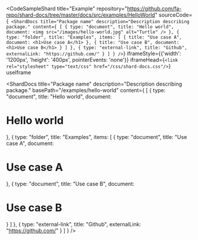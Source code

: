 
<CodeSampleShard
  title="Example"
  repository="https://github.com/fa-repo/shard-docs/tree/master/docs/src/examples/HelloWorld"
  sourceCode={`
<ShardDocs
  title="Package name"
  description="Description describing package."
  content={
    [
      {
        type: "document",
        title: "Hello world",
        document: <img src="/images/hello-world.jpg" alt="Turtle" />
      },
      {
        type: "folder",
        title: "Examples",
        items: [
          { title: "Use case A", document: <h1>Use case A</h1> },
          { title: "Use case B", document: <h1>Use case B</h1> }
        ]
      },
      { type: "external-link", title: "Github", externalLink: "https://github.com/" }
    ]
  }
/>`}
  iframeStyle={{'width': '1200px', 'height': '400px', pointerEvents: 'none'}}
  iframeHead={`<link rel="stylesheet" type="text/css" href="/css/shard-docs.css"/>`}
  useIframe
>
  <ShardDocs
    title="Package name"
    description="Description describing package."
    basePath="/examples/hello-world"
    content={
      [
        { type: "document", title: "Hello world", document: <h1>Hello world</h1> },
        {
          type: "folder",
          title: "Examples",
          items: [
            { type: "document", title: "Use case A", document: <h1>Use case A</h1> },
            { type: "document", title: "Use case B", document: <h1>Use case B</h1> }
          ]
        },
        { type: "external-link", title: "Github", externalLink: "https://github.com/" }
      ]
    }
  />
</CodeSampleShard>